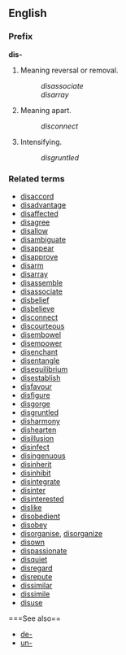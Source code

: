 ==English==
===Prefix===
'''dis-'''

#Meaning reversal or removal.
#:''disassociate''
#:''disarray''
#Meaning apart.
#:''disconnect''
#Intensifying.
#:''disgruntled''

===Related terms===
*[[disaccord]]
*[[disadvantage]]
*[[disaffected]]
*[[disagree]]
*[[disallow]]
*[[disambiguate]]
*[[disappear]]
*[[disapprove]]
*[[disarm]]
*[[disarray]]
*[[disassemble]]
*[[disassociate]]
*[[disbelief]]
*[[disbelieve]]
*[[disconnect]]
*[[discourteous]]
*[[disembowel]]
*[[disempower]]
*[[disenchant]]
*[[disentangle]]
*[[disequilibrium]]
*[[disestablish]]
*[[disfavour]]
*[[disfigure]]
*[[disgorge]]
*[[disgruntled]]
*[[disharmony]]
*[[dishearten]]
*[[disillusion]]
*[[disinfect]]
*[[disingenuous]]
*[[disinherit]]
*[[disinhibit]]
*[[disintegrate]]
*[[disinter]]
*[[disinterested]]
*[[dislike]]
*[[disobedient]]
*[[disobey]]
*[[disorganise]], [[disorganize]]
*[[disown]]
*[[dispassionate]]
*[[disquiet]]
*[[disregard]]
*[[disrepute]]
*[[dissimilar]]
*[[dissimile]]
*[[disuse]]

===See also==
*[[de-]]
*[[un-]]
